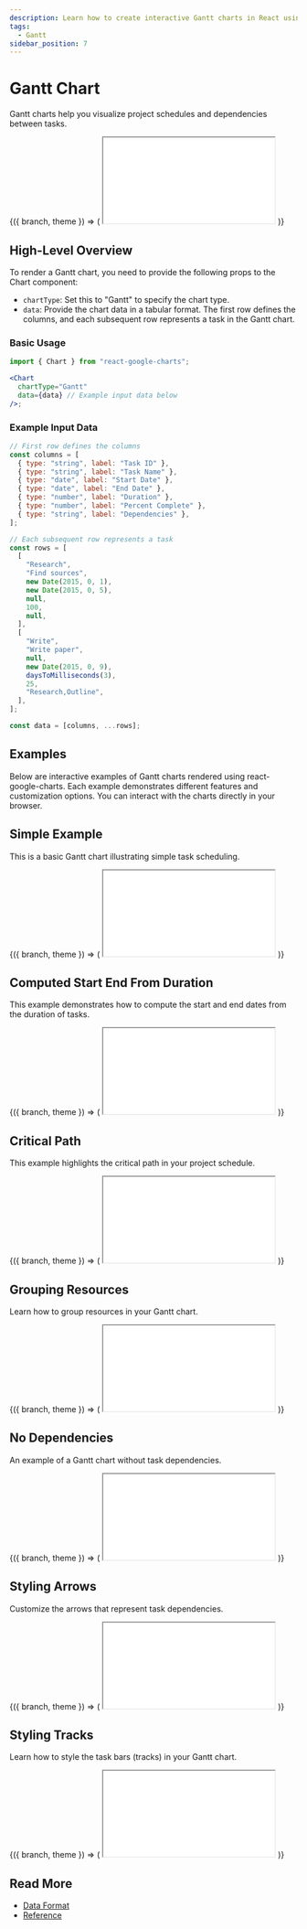 ```yaml
---
description: Learn how to create interactive Gantt charts in React using react-google-charts. This guide provides examples with live demos and covers data formatting, customization options and task dependencies.
tags:
  - Gantt
sidebar_position: 7
---
```



# Gantt Chart

Gantt charts help you visualize project schedules and dependencies between tasks.

<ContextProvider>
  {({ branch, theme }) => (
    <iframe
      src={`https://codesandbox.io/embed/github/RakanNimer/react-google-charts/tree/${branch}/sandboxes/gantt/default?view=preview&fontsize=14&hidenavigation=1&module=%2FApp.tsx&theme=${theme}`}
      style={{
        width: "90%",
        height: "300px",
        border: 0,
        borderRadius: "4px",
        overflow: "hidden",
      }}
      title="RakanNimer/react-google-charts: Gantt Simple Example"
      allow="accelerometer; ambient-light-sensor; camera; encrypted-media; geolocation; gyroscope; hid; microphone; midi; payment; usb; vr; xr-spatial-tracking"
      sandbox="allow-forms allow-modals allow-popups allow-presentation allow-same-origin allow-scripts"
      loading="lazy"
    ></iframe>
  )}
</ContextProvider>

## High-Level Overview

To render a Gantt chart, you need to provide the following props to the Chart component:

- `chartType`: Set this to "Gantt" to specify the chart type.
- `data`: Provide the chart data in a tabular format. The first row defines the columns, and each subsequent row represents a task in the Gantt chart.

### Basic Usage

```jsx
import { Chart } from "react-google-charts";

<Chart
  chartType="Gantt"
  data={data} // Example input data below
/>;
```

### Example Input Data

```jsx
// First row defines the columns
const columns = [
  { type: "string", label: "Task ID" },
  { type: "string", label: "Task Name" },
  { type: "date", label: "Start Date" },
  { type: "date", label: "End Date" },
  { type: "number", label: "Duration" },
  { type: "number", label: "Percent Complete" },
  { type: "string", label: "Dependencies" },
];

// Each subsequent row represents a task
const rows = [
  [
    "Research",
    "Find sources",
    new Date(2015, 0, 1),
    new Date(2015, 0, 5),
    null,
    100,
    null,
  ],
  [
    "Write",
    "Write paper",
    null,
    new Date(2015, 0, 9),
    daysToMilliseconds(3),
    25,
    "Research,Outline",
  ],
];

const data = [columns, ...rows];
```

## Examples

Below are interactive examples of Gantt charts rendered using react-google-charts. Each example demonstrates different features and customization options. You can interact with the charts directly in your browser.

## Simple Example

This is a basic Gantt chart illustrating simple task scheduling.

<ContextProvider>
  {({ branch, theme }) => (
    <iframe
      src={`https://codesandbox.io/embed/github/RakanNimer/react-google-charts/tree/${branch}/sandboxes/gantt/default?fontsize=14&hidenavigation=1&module=%2FApp.tsx&theme=${theme}`}
      style={{
        width: "100%",
        height: "500px",
        border: 0,
        borderRadius: "4px",
        overflow: "hidden",
      }}
      title="RakanNimer/react-google-charts: Gantt Simple Example"
      allow="accelerometer; ambient-light-sensor; camera; encrypted-media; geolocation; gyroscope; hid; microphone; midi; payment; usb; vr; xr-spatial-tracking"
      sandbox="allow-forms allow-modals allow-popups allow-presentation allow-same-origin allow-scripts"
      loading="lazy"
    ></iframe>
  )}
</ContextProvider>

## Computed Start End From Duration

This example demonstrates how to compute the start and end dates from the duration of tasks.

<ContextProvider>
  {({ branch, theme }) => (
    <iframe
      src={`https://codesandbox.io/embed/github/RakanNimer/react-google-charts/tree/${branch}/sandboxes/gantt/computed?fontsize=14&hidenavigation=1&module=%2FApp.tsx&theme=${theme}`}
      style={{
        width: "100%",
        height: "500px",
        border: 0,
        borderRadius: "4px",
        overflow: "hidden",
      }}
      title="RakanNimer/react-google-charts: Gantt Computed Start End From Duration"
      allow="accelerometer; ambient-light-sensor; camera; encrypted-media; geolocation; gyroscope; hid; microphone; midi; payment; usb; vr; xr-spatial-tracking"
      sandbox="allow-forms allow-modals allow-popups allow-presentation allow-same-origin allow-scripts"
      loading="lazy"
    ></iframe>
  )}
</ContextProvider>

## Critical Path

This example highlights the critical path in your project schedule.

<ContextProvider>
  {({ branch, theme }) => (
    <iframe
      src={`https://codesandbox.io/embed/github/RakanNimer/react-google-charts/tree/${branch}/sandboxes/gantt/critical-path?fontsize=14&hidenavigation=1&module=%2FApp.tsx&theme=${theme}`}
      style={{
        width: "100%",
        height: "500px",
        border: 0,
        borderRadius: "4px",
        overflow: "hidden",
      }}
      title="RakanNimer/react-google-charts: Gantt Critical Path"
      allow="accelerometer; ambient-light-sensor; camera; encrypted-media; geolocation; gyroscope; hid; microphone; midi; payment; usb; vr; xr-spatial-tracking"
      sandbox="allow-forms allow-modals allow-popups allow-presentation allow-same-origin allow-scripts"
      loading="lazy"
    ></iframe>
  )}
</ContextProvider>

## Grouping Resources

Learn how to group resources in your Gantt chart.

<ContextProvider>
  {({ branch, theme }) => (
    <iframe
      src={`https://codesandbox.io/embed/github/RakanNimer/react-google-charts/tree/${branch}/sandboxes/gantt/grouping?fontsize=14&hidenavigation=1&module=%2FApp.tsx&theme=${theme}`}
      style={{
        width: "100%",
        height: "500px",
        border: 0,
        borderRadius: "4px",
        overflow: "hidden",
      }}
      title="RakanNimer/react-google-charts: Gantt Grouping Resources"
      allow="accelerometer; ambient-light-sensor; camera; encrypted-media; geolocation; gyroscope; hid; microphone; midi; payment; usb; vr; xr-spatial-tracking"
      sandbox="allow-forms allow-modals allow-popups allow-presentation allow-same-origin allow-scripts"
      loading="lazy"
    ></iframe>
  )}
</ContextProvider>

## No Dependencies

An example of a Gantt chart without task dependencies.

<ContextProvider>
  {({ branch, theme }) => (
    <iframe
      src={`https://codesandbox.io/embed/github/RakanNimer/react-google-charts/tree/${branch}/sandboxes/gantt/no-dependencies?fontsize=14&hidenavigation=1&module=%2FApp.tsx&theme=${theme}`}
      style={{
        width: "100%",
        height: "500px",
        border: 0,
        borderRadius: "4px",
        overflow: "hidden",
      }}
      title="RakanNimer/react-google-charts: Gantt No Dependencies"
      allow="accelerometer; ambient-light-sensor; camera; encrypted-media; geolocation; gyroscope; hid; microphone; midi; payment; usb; vr; xr-spatial-tracking"
      sandbox="allow-forms allow-modals allow-popups allow-presentation allow-same-origin allow-scripts"
      loading="lazy"
    ></iframe>
  )}
</ContextProvider>

## Styling Arrows

Customize the arrows that represent task dependencies.

<ContextProvider>
  {({ branch, theme }) => (
    <iframe
      src={`https://codesandbox.io/embed/github/RakanNimer/react-google-charts/tree/${branch}/sandboxes/gantt/styling-arrows?fontsize=14&hidenavigation=1&module=%2FApp.tsx&theme=${theme}`}
      style={{
        width: "100%",
        height: "500px",
        border: 0,
        borderRadius: "4px",
        overflow: "hidden",
      }}
      title="RakanNimer/react-google-charts: Gantt Styling Arrows"
      allow="accelerometer; ambient-light-sensor; camera; encrypted-media; geolocation; gyroscope; hid; microphone; midi; payment; usb; vr; xr-spatial-tracking"
      sandbox="allow-forms allow-modals allow-popups allow-presentation allow-same-origin allow-scripts"
      loading="lazy"
    ></iframe>
  )}
</ContextProvider>

## Styling Tracks

Learn how to style the task bars (tracks) in your Gantt chart.

<ContextProvider>
  {({ branch, theme }) => (
    <iframe
      src={`https://codesandbox.io/embed/github/RakanNimer/react-google-charts/tree/${branch}/sandboxes/gantt/styling-tracks?fontsize=14&hidenavigation=1&module=%2FApp.tsx&theme=${theme}`}
      style={{
        width: "100%",
        height: "500px",
        border: 0,
        borderRadius: "4px",
        overflow: "hidden",
      }}
      title="RakanNimer/react-google-charts: Gantt Styling Tracks"
      allow="accelerometer; ambient-light-sensor; camera; encrypted-media; geolocation; gyroscope; hid; microphone; midi; payment; usb; vr; xr-spatial-tracking"
      sandbox="allow-forms allow-modals allow-popups allow-presentation allow-same-origin allow-scripts"
      loading="lazy"
    ></iframe>
  )}
</ContextProvider>

## Read More

- [Data Format](https://developers.google.com/chart/interactive/docs/gallery/ganttchart#data-format)
- [Reference](https://developers.google.com/chart/interactive/docs/gallery/ganttchart)

